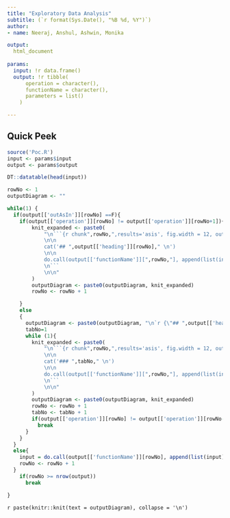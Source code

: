 ```yaml
---
title: "Exploratory Data Analysis"
subtitle: (`r format(Sys.Date(), "%B %d, %Y")`)
author: 
- name: Neeraj, Anshul, Ashwin, Monika

output: 
  html_document
   
params:
  input: !r data.frame()
  output: !r tibble(
      operation = character(),
      functionName = character(),
      parameters = list()
    )

---
```


## Quick Peek
```r
source('Poc.R')
input <- params$input
output <- params$output

DT::datatable(head(input))
```


     



```r

rowNo <- 1
outputDiagram <- ""

while(1) {
  if(output[['outAsIn']][rowNo] ==F){
    if(output[['operation']][rowNo] != output[['operation']][rowNo+1]){
        knit_expanded <- paste0(
            "\n```{r chunk",rowNo,",results='asis', fig.width = 12, out.width = '100%', echo=FALSE}
            \n\n
            cat('## ",output[['heading']][rowNo]," \n')
            \n\n
            do.call(output[['functionName']][",rowNo,"], append(list(input), output['parameters'][[1]][[",rowNo,"]]))
            \n```
            \n\n"
        )
        outputDiagram <- paste0(outputDiagram, knit_expanded)
        rowNo <- rowNo + 1

    }
    else
    {
      outputDiagram <- paste0(outputDiagram, "\n`r {\"## ",output[['heading']][rowNo]," {.tabset}\"}`\n\n")
      tabNo=1
      while (1){
        knit_expanded <- paste0(
            "\n```{r chunk",rowNo,",results='asis', fig.width = 12, out.width = '100%', echo=FALSE}
            \n\n
            cat('### ",tabNo," \n')
            \n\n
            do.call(output[['functionName']][",rowNo,"], append(list(input), output['parameters'][[1]][[",rowNo,"]]))
            \n```
            \n\n"
        )
        outputDiagram <- paste0(outputDiagram, knit_expanded)
        rowNo <- rowNo + 1
        tabNo <- tabNo + 1
        if(output[['operation']][rowNo] != output[['operation']][rowNo-1])
          break
      }
    }
  }
  else{
    input = do.call(output[['functionName']][rowNo], append(list(input), output['parameters'][[1]][[rowNo]]))
    rowNo <- rowNo + 1
  }
    if(rowNo >= nrow(output))
      break    

}


```





`r paste(knitr::knit(text = outputDiagram), collapse = '\n')`

